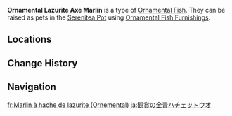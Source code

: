 {{About|the [[furnishing]]|the fish|Lazurite Axe Marlin}}
{{Furnishing Infobox
|id             = 379028
|title          = Lazurite Axe Marlin
|image          = Item Ornamental Lazurite Axe Marlin.png
|category       = Ornamental Fish
|subcategory    = 
|quality        = 4
|adeptal_energy = 
|load           = 
|reduced_load   = 
|description    = A valuable Ornamental Fish that may be kept as a pet in the [[Pool of Sapphire Grace]] and [[Shaded Clarity]].<br>{{Item Description|Lazurite Axe Marlin}}
|mention        = 
|blueprint      = 
|source1        = 
|source2        = 
|source3        = 
|source4        = 
|source5        = 
}}
'''Ornamental Lazurite Axe Marlin''' is a type of [[Ornamental Fish]]. They can be raised as pets in the [[Serenitea Pot]] using [[Ornamental Fish Furnishings]].

==Locations==
{{transclude|Lazurite Axe Marlin|Locations}}

==Change History==
{{Change History|3.0}}

==Navigation==
{{Furnishing Navbox/Subsystems|Fish Pond}}

[[fr:Marlin à hache de lazurite (Ornemental)]]
[[ja:観賞の金青ハチェットウオ]]